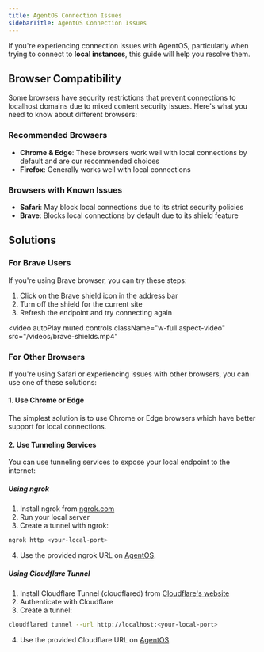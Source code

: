 ```yaml
---
title: AgentOS Connection Issues
sidebarTitle: AgentOS Connection Issues
---
```


If you're experiencing connection issues with AgentOS, particularly when trying to connect to **local instances**, this guide will help you resolve them.

## Browser Compatibility

Some browsers have security restrictions that prevent connections to localhost domains due to mixed content security issues. Here's what you need to know about different browsers:

### Recommended Browsers
- **Chrome & Edge**: These browsers work well with local connections by default and are our recommended choices
- **Firefox**: Generally works well with local connections

### Browsers with Known Issues
- **Safari**: May block local connections due to its strict security policies
- **Brave**: Blocks local connections by default due to its shield feature

## Solutions

### For Brave Users
If you're using Brave browser, you can try these steps:
1. Click on the Brave shield icon in the address bar
2. Turn off the shield for the current site
3. Refresh the endpoint and try connecting again

<video
  autoPlay
  muted
  controls
  className="w-full aspect-video"
  src="/videos/brave-shields.mp4"
></video>

### For Other Browsers
If you're using Safari or experiencing issues with other browsers, you can use one of these solutions:

#### 1. Use Chrome or Edge
The simplest solution is to use Chrome or Edge browsers which have better support for local connections.

#### 2. Use Tunneling Services
You can use tunneling services to expose your local endpoint to the internet:

##### Using ngrok
1. Install ngrok from [ngrok.com](https://ngrok.com)
2. Run your local server
3. Create a tunnel with ngrok:
```bash
ngrok http <your-local-port>
```
4. Use the provided ngrok URL on [AgentOS](https://os.agno.com).

##### Using Cloudflare Tunnel
1. Install Cloudflare Tunnel (cloudflared) from [Cloudflare's website](https://developers.cloudflare.com/cloudflare-one/connections/connect-apps/install-and-setup/installation/)
2. Authenticate with Cloudflare
3. Create a tunnel:
```bash
cloudflared tunnel --url http://localhost:<your-local-port>
```
4. Use the provided Cloudflare URL on [AgentOS](https://os.agno.com).